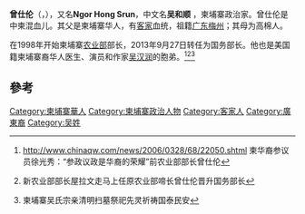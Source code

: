 
'''曾仕伦'''（{{lang-km|ច័ន្ទ សារុន}}，{{bd|1951年|8月13日|||}}），又名'''Ngor Hong Srun'''，中文名'''吴和顺''' ，柬埔寨政治家。曾仕伦是中柬混血儿。其父是柬埔寨华人，有[[客家人|客家]]血统，祖籍[[广东|广东]][[梅州|梅州]]；其母为高棉人。

在1998年开始柬埔寨[[农业部|农业部]]部长，2013年9月27日转任为国务部长。他也是美国籍柬埔寨裔华人医生、演员和作家[[吴汉润|吴汉润]]的胞弟。<ref>http://www.chinaqw.com/news/2006/0328/68/22050.shtml {{Wayback|url=http://www.chinaqw.com/news/2006/0328/68/22050.shtml |date=20150923221834 }} 柬华裔参议员徐光秀：“参政议政是华裔的荣耀”前农业部部长曾仕伦</ref><ref>{{cite web |url=http://jinbianwanbao.com/List.asp?ID=13345 |title=存档副本 |accessdate=2015-08-20 |deadurl=yes |archiveurl=https://web.archive.org/web/20160508145540/http://jinbianwanbao.com/List.asp?ID=13345 |archivedate=2016-05-08 }} 新农业部部长屋拉文走马上任原农业部啼长曾仕伦晋升国务部长</ref><ref>{{cite web |url=http://www.chinaqw.com.cn/news/2006/0409/68/23551.shtml |title=存档副本 |accessdate=2008-07-26  |deadurl=yes |archiveurl=https://web.archive.org/web/20070609054052/http://www.chinaqw.com.cn/news/2006/0409/68/23551.shtml |archivedate=2007-06-09 }} 柬埔寨吴氏宗亲清明扫墓祭祀先灵祈祷国泰民安</ref>
== 參考 ==
{{reflist}}

[[Category:柬埔寨華人|Category:柬埔寨華人]]
[[Category:柬埔寨政治人物|Category:柬埔寨政治人物]]
[[Category:客家人|Category:客家人]]
[[Category:廣東裔|Category:廣東裔]]
[[Category:吴姓|Category:吴姓]]
